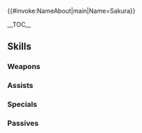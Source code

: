 {{#invoke:NameAbout|main|Name=Sakura}}{{HeroPage Tabs|{{PAGENAME}}}}
{{Hero Infobox
|Name=Sakura
|Title=Loving Priestess
|GrowthModifier= None
|WeaponType=Colorless Staff
|Origin=Fire Emblem Fates
|Gender=Female
|MoveType=Infantry
|actorEN=Brianna Knickerbocker 
|actorJP=金元寿子
|artist=藤ちょこ
|releaseDate = February 2, 2017
|poolDate = February 2, 2017
|randomStartTime=2017-02-02T07:00:00Z
|poolRarities=3,4
|TagID=サクラ
|InternalID=90
|Properties=demoted_240
|cv1=11
|cv2=201200
|description=Princess of Hoshido who is a gentle healer. Struggles with her shyness. Appears in Fire Emblem Fates.
}}

__TOC__

{{Stats Page|Hero={{BASEPAGENAME}}
|Lv1HP=17|Lv1ATK=6|Lv1SPD=8|Lv1DEF=5|Lv1RES=8
|GRHP=45|GRATK=50|GRSPD=50|GRDEF=45|GRRES=50
}}

== Skills ==

===Weapons===
{{Weapons Table
|weapon1=Assault
|weapon1Default=
|weapon1Unlock=1
|weapon2=Fear
|weapon2Default=
|weapon2Unlock=3
|weapon3=Fear+
|weapon3Default=
|weapon3Unlock=5
}}

===Assists===
{{Assists Table
|assist1=Heal
|assist1Default=1
|assist1Unlock=1
|assist2=Mend
|assist2Default=3
|assist2Unlock=2
|assist3=Physic
|assist3Default=5
|assist3Unlock=4
|assist4=Physic+
|assist4Default=
|assist4Unlock=5
}}

===Specials===
{{Specials Table
|special1=Imbue
|special1Default=4
|special1Unlock=2
|special2=Still-Water Balm
|special2Default=5
|special2Unlock=3
}}

===Passives===
{{Passives Table
|passiveC1=Fortify Def 1
|passiveC2=Fortify Def 2
|passiveC3=Fortify Def 3
|passiveC1Unlock=3
|passiveC2Unlock=4
|passiveC3Unlock=5
}}

{{Heroes Navbox}}